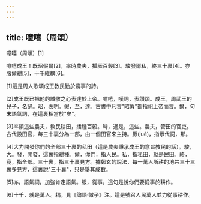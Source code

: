 ```yaml
---
---
---
```

title: 噫嘻（周頌）
---




噫嘻（周頌）[1]

噫嘻成王！既昭假爾[2]，率時農夫，播厥百穀[3]。駿發爾私，終三十裏[4]。亦服爾耕[5]，十千維耦[6]。

[1]這是周人歌頌成王教民勤於農事的詩。

[2]成王既已把他的誠敬之心表達於上帝。噫嘻，嘆詞，表讚頌。成王，周武王的兒子，名誦。昭，表明。假，至，達。古書中凡言"昭假"都指祀上帝而言。爾，句末語氣詞，在這裏相當於"矣"。

[3]率領這些農夫，教民耕田，播種百穀。時，通是，這些。農夫，管田的官吏。古代設田官，每三十裏分為一部，由一個田官來主持。厥(jué)，指示代詞，那。

[4]大力開發你們的全部三十裏的私田（這是農夫秉承成王的意旨教民的話）。駿，大。發，開發，這裏指耕種。爾，你們，指人民。私，指私田，就是民田。終，竟，指全部。三十裏，指三十裏見方。據鄭玄的說法，每一萬人所耕的地共三十三裏多見方，這裏說"三十裏"，只是舉其成數。

[5]亦，語氣詞，加強肯定語氣。服，從事。這句是說你們要從事於耕作。

[6]十千，就是萬人。耦，見《論語·微子》注。這是號召人民萬人並力從事耕作。